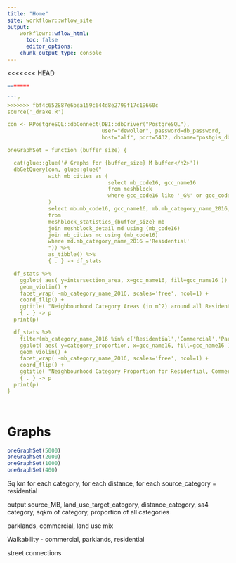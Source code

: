 ```yaml
---
title: "Home"
site: workflowr::wflow_site
output:
    workflowr::wflow_html:
      toc: false
      editor_options:
    chunk_output_type: console
---
```


<<<<<<< HEAD
```r
=======

```r
>>>>>>> fbf4c652887e6bea159c644d8e2799f17c19660c
source('_drake.R')

con <- RPostgreSQL::dbConnect(DBI::dbDriver("PostgreSQL"),
                              user="dewoller", password=db_password,
                              host="alf", port=5432, dbname="postgis_db")

oneGraphSet = function (buffer_size) {

  cat(glue::glue('# Graphs for {buffer_size} M buffer</h2>'))
  dbGetQuery(con, glue::glue("
             with mb_cities as (
                                select mb_code16, gcc_name16
                                from meshblock
                                where gcc_code16 like '_G%' or gcc_code16 = '8ACTE'
             )
             select mb.mb_code16, gcc_name16, mb.mb_category_name_2016, population_covered, intersection_area, category_proportion
             from
             meshblock_statistics_{buffer_size} mb
             join meshblock_detail md using (mb_code16)
             join mb_cities mc using (mb_code16)
             where md.mb_category_name_2016 ='Residential'
             ")) %>%
             as_tibble() %>%
             { . } -> df_stats

  df_stats %>%
    ggplot( aes( y=intersection_area, x=gcc_name16, fill=gcc_name16 )) +
    geom_violin() +
    facet_wrap( ~mb_category_name_2016, scales='free', ncol=1) +
    coord_flip() +
    ggtitle( "Neighbourhood Category Areas (in m^2) around all Residential Meshblocks"   ) %>%
    { . } -> p
  print(p)

  df_stats %>%
    filter(mb_category_name_2016 %in% c('Residential','Commercial','Parkland')) %>%
    ggplot( aes( y=category_proportion, x=gcc_name16, fill=gcc_name16 )) +
    geom_violin() +
    facet_wrap( ~mb_category_name_2016, scales='free', ncol=1) +
    coord_flip() +
    ggtitle( "Neighbourhood Category Proportion for Residential, Commerical and Parklands around all Residential Meshblocks"   ) %>%
    { . } -> p
  print(p)
}




```

#  Graphs

```r
oneGraphSet(5000)
oneGraphSet(2000)
oneGraphSet(1000)
oneGraphSet(400)

```


Sq km for each category, for each distance, for each
source_category = residential

output
source_MB, land_use_target_category, distance_category,
sa4 category, sqkm of category, proportion of all categories


parklands, commercial, land use mix

Walkability - commercial, parklands, residential

street connections


